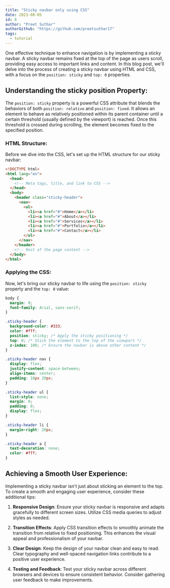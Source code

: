 ```yaml
---
title: "Sticky navbar only using CSS"
date: 2023-08-05
id: 6
author: "Preet Suthar"
authorGithub: "https://github.com/preetsuthar17"
tags:
  - tutorial
---
```


One effective technique to enhance navigation is by implementing a sticky navbar. A sticky navbar remains fixed at the top of the page as users scroll, providing easy access to important links and content. In this blog post, we'll delve into the process of creating a sticky navbar using HTML and CSS, with a focus on the `position: sticky` and `top: 0` properties.

## Understanding the sticky position Property:

The `position: sticky` property is a powerful CSS attribute that blends the behaviors of both `position: relative` and `position: fixed`. It allows an element to behave as relatively positioned within its parent container until a certain threshold (usually defined by the viewport) is reached. Once this threshold is crossed during scrolling, the element becomes fixed to the specified position.

### HTML Structure:

Before we dive into the CSS, let's set up the HTML structure for our sticky navbar:

```html
<!DOCTYPE html>
<html lang="en">
  <head>
    <!-- Meta tags, title, and link to CSS -->
  </head>
  <body>
    <header class="sticky-header">
      <nav>
        <ul>
          <li><a href="#">Home</a></li>
          <li><a href="#">About</a></li>
          <li><a href="#">Services</a></li>
          <li><a href="#">Portfolio</a></li>
          <li><a href="#">Contact</a></li>
        </ul>
      </nav>
    </header>
    <!-- Rest of the page content -->
  </body>
</html>
```

### Applying the CSS:

Now, let's bring our sticky navbar to life using the `position: sticky` property and the `top: 0` value:

```css
body {
  margin: 0;
  font-family: Arial, sans-serif;
}

.sticky-header {
  background-color: #333;
  color: #fff;
  position: sticky; /* Apply the sticky positioning */
  top: 0; /* Stick the element to the top of the viewport */
  z-index: 100; /* Ensure the navbar is above other content */
}

.sticky-header nav {
  display: flex;
  justify-content: space-between;
  align-items: center;
  padding: 10px 20px;
}

.sticky-header ul {
  list-style: none;
  margin: 0;
  padding: 0;
  display: flex;
}

.sticky-header li {
  margin-right: 20px;
}

.sticky-header a {
  text-decoration: none;
  color: #fff;
}
```

## Achieving a Smooth User Experience:

Implementing a sticky navbar isn't just about sticking an element to the top. To create a smooth and engaging user experience, consider these additional tips:

1. **Responsive Design**: Ensure your sticky navbar is responsive and adapts gracefully to different screen sizes. Utilize CSS media queries to adjust styles as needed.

2. **Transition Effects**: Apply CSS transition effects to smoothly animate the transition from relative to fixed positioning. This enhances the visual appeal and professionalism of your navbar.

3. **Clear Design**: Keep the design of your navbar clean and easy to read. Clear typography and well-spaced navigation links contribute to a positive user experience.

4. **Testing and Feedback**: Test your sticky navbar across different browsers and devices to ensure consistent behavior. Consider gathering user feedback to make improvements.
